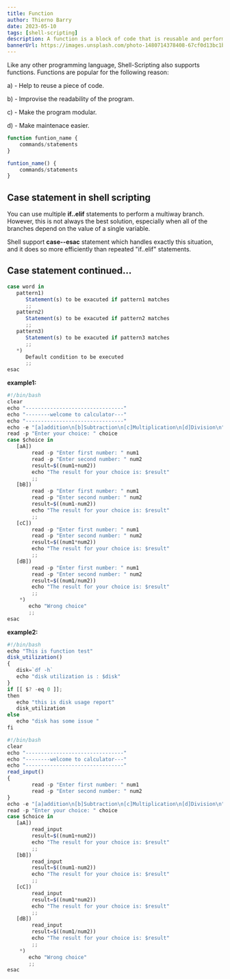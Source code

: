 ```yaml
---
title: Function
author: Thierno Barry
date: 2023-05-10
tags: [shell-scripting]
description: A function is a block of code that is reusable and performs certain operations.
bannerUrl: https://images.unsplash.com/photo-1480714378408-67cf0d13bc1b
---
```


Like any other programming language, Shell-Scripting also supports functions. Functions are popular for the following reason:

a) - Help to reuse a piece of code.

b) - Improvise the readability of the program.

c) - Make the program modular.

d) - Make maintenace easier.

```jsx
function funtion_name {
    commands/statements
}

funtion_name() {
    commands/statements
}
```

## Case statement in shell scripting

You can use multiple **if..elif** statements to perform a multiway branch. However, this is not always the best solution, especially when all of the branches depend on the value of a single variable.

Shell support **case--esac** statement which handles exactly this situation, and it does so more efficiently than repeated "if..elif" statements.

## Case statement continued...

```jsx
case word in
   pattern1)
      Statement(s) to be exacuted if pattern1 matches
      ;;
   pattern2)
      Statement(s) to be exacuted if pattern2 matches
      ;;
   pattern3)
      Statement(s) to be exacuted if pattern3 matches
      ;;
   *)
      Default condition to be executed
      ;;
esac
```


**example1:**

```jsx
#!/bin/bash
clear
echo "--------------------------------"
echo "--------welcome to calculator---"
echo "--------------------------------"
echo -e "[a]addition\n[b]Subtraction\n[c]Multiplication\n[d]Division\n"
read -p "Enter your choice: " choice
case $choice in
   [aA])
        read -p "Enter first number: " num1
        read -p "Enter second number: " num2
        result=$((num1+num2))
        echo "The result for your choice is: $result"
        ;;
   [bB])
        read -p "Enter first number: " num1
        read -p "Enter second number: " num2
        result=$((num1-num2))
        echo "The result for your choice is: $result"
        ;;
   [cC])
        read -p "Enter first number: " num1
        read -p "Enter second number: " num2
        result=$((num1*num2))
        echo "The result for your choice is: $result"
        ;;
   [dB])
        read -p "Enter first number: " num1
        read -p "Enter second number: " num2
        result=$((num1/num2))
        echo "The result for your choice is: $result"
        ;;
    *)
       echo "Wrong choice"
       ;;
esac
``` 

**example2:**

```jsx
#!/bin/bash
echo "This is function test"
disk_utilization()
{
   disk=`df -h`
   echo "disk utilization is : $disk"
}
if [[ $? -eq 0 ]];
then
   echo "this is disk usage report"
   disk_utilization
else
   echo "disk has some issue "
fi
```


```jsx
#!/bin/bash
clear
echo "--------------------------------"
echo "--------welcome to calculator---"
echo "--------------------------------"
read_input()
{
        read -p "Enter first number: " num1
        read -p "Enter second number: " num2
}
echo -e "[a]addition\n[b]Subtraction\n[c]Multiplication\n[d]Division\n"
read -p "Enter your choice: " choice
case $choice in
   [aA])
        read_input
        result=$((num1+num2))
        echo "The result for your choice is: $result"
        ;;
   [bB])
        read_input
        result=$((num1-num2))
        echo "The result for your choice is: $result"
        ;;
   [cC])
        read_input
        result=$((num1*num2))
        echo "The result for your choice is: $result"
        ;;
   [dB])
        read_input
        result=$((num1/num2))
        echo "The result for your choice is: $result"
        ;;
    *)
       echo "Wrong choice"
       ;;
esac
```
